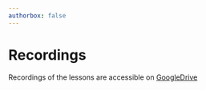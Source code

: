 ```yaml
---
authorbox: false
---
```


# Recordings 


Recordings of the lessons are accessible on [GoogleDrive](https://drive.google.com/drive/folders/133lYBiC2gB-L66lwU7t4ec5NwS96k2aj)


